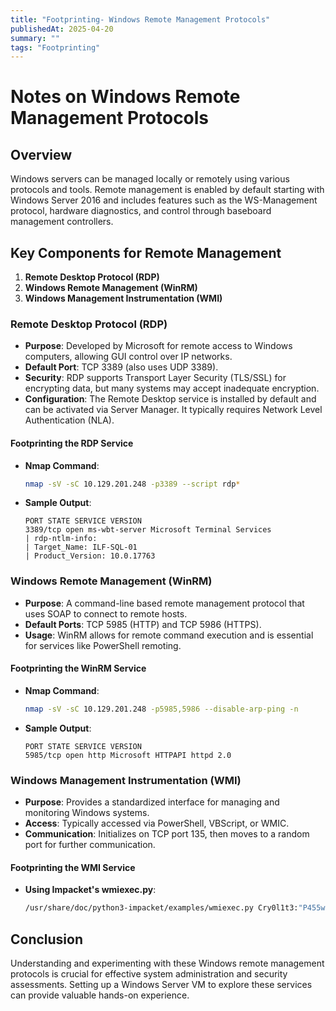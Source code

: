 ```yaml
---
title: "Footprinting- Windows Remote Management Protocols"
publishedAt: 2025-04-20
summary: ""
tags: "Footprinting"
---
```


# Notes on Windows Remote Management Protocols

## Overview
Windows servers can be managed locally or remotely using various protocols and tools. Remote management is enabled by default starting with Windows Server 2016 and includes features such as the WS-Management protocol, hardware diagnostics, and control through baseboard management controllers.

## Key Components for Remote Management
1. **Remote Desktop Protocol (RDP)**
2. **Windows Remote Management (WinRM)**
3. **Windows Management Instrumentation (WMI)**

### Remote Desktop Protocol (RDP)
- **Purpose**: Developed by Microsoft for remote access to Windows computers, allowing GUI control over IP networks.
- **Default Port**: TCP 3389 (also uses UDP 3389).
- **Security**: RDP supports Transport Layer Security (TLS/SSL) for encrypting data, but many systems may accept inadequate encryption.
- **Configuration**: The Remote Desktop service is installed by default and can be activated via Server Manager. It typically requires Network Level Authentication (NLA).

#### Footprinting the RDP Service
- **Nmap Command**:
  ```bash
  nmap -sV -sC 10.129.201.248 -p3389 --script rdp*
  ```
- **Sample Output**:
  ```
  PORT STATE SERVICE VERSION
  3389/tcp open ms-wbt-server Microsoft Terminal Services
  | rdp-ntlm-info:
  | Target_Name: ILF-SQL-01
  | Product_Version: 10.0.17763
  ```

### Windows Remote Management (WinRM)
- **Purpose**: A command-line based remote management protocol that uses SOAP to connect to remote hosts.
- **Default Ports**: TCP 5985 (HTTP) and TCP 5986 (HTTPS).
- **Usage**: WinRM allows for remote command execution and is essential for services like PowerShell remoting.

#### Footprinting the WinRM Service
- **Nmap Command**:
  ```bash
  nmap -sV -sC 10.129.201.248 -p5985,5986 --disable-arp-ping -n
  ```
- **Sample Output**:
  ```
  PORT STATE SERVICE VERSION
  5985/tcp open http Microsoft HTTPAPI httpd 2.0
  ```

### Windows Management Instrumentation (WMI)
- **Purpose**: Provides a standardized interface for managing and monitoring Windows systems.
- **Access**: Typically accessed via PowerShell, VBScript, or WMIC.
- **Communication**: Initializes on TCP port 135, then moves to a random port for further communication.

#### Footprinting the WMI Service
- **Using Impacket's wmiexec.py**:
  ```bash
  /usr/share/doc/python3-impacket/examples/wmiexec.py Cry0l1t3:"P455w0D!"@10.129.201.248
  ```

## Conclusion
Understanding and experimenting with these Windows remote management protocols is crucial for effective system administration and security assessments. Setting up a Windows Server VM to explore these services can provide valuable hands-on experience.